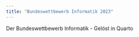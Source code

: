 ```yaml
---
title: "Bundeswettbewerb Informatik 2023"
---
```


Der Bundeswettbewerb Informatik - Gelöst in Quarto